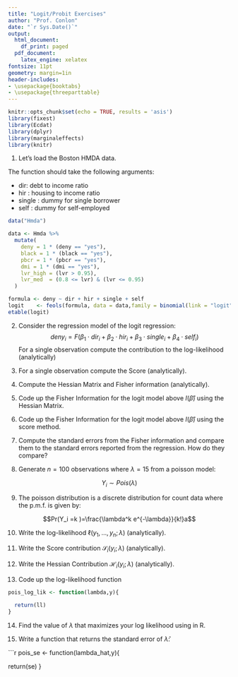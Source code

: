 ```yaml
---
title: "Logit/Probit Exercises"
author: "Prof. Conlon"
date: "`r Sys.Date()`"
output:
  html_document:
    df_print: paged
  pdf_document:
    latex_engine: xelatex
fontsize: 11pt
geometry: margin=1in
header-includes:
- \usepackage{booktabs}
- \usepackage{threeparttable}
---
```

```r
knitr::opts_chunk$set(echo = TRUE, results = 'asis')
library(fixest)
library(Ecdat)
library(dplyr)
library(marginaleffects)
library(knitr)
```


1. Let's load the Boston HMDA data.

The function should take the following arguments:

  * dir: debt to income ratio
  * hir : housing to income ratio
  * single : dummy for single borrower
  * self : dummy for self-employed
 
```r
data("Hmda")

data <- Hmda %>%
  mutate(
    deny = 1 * (deny == "yes"),
    black = 1 * (black == "yes"),
    pbcr = 1 * (pbcr == "yes"),
    dmi = 1 * (dmi == "yes"),
    lvr_high = (lvr > 0.95),
    lvr_med  = (0.8 <= lvr) & (lvr <= 0.95)
  )

formula <- deny ~ dir + hir + single + self
logit    <- feols(formula, data = data,family = binomial(link = "logit"))
etable(logit)
```


2. Consider the regression model of the logit regression:
$$
deny_i = F(\beta_1\cdot dir_i + \beta_2\cdot hir_i + \beta_3\cdot single_i + \beta_4 \cdot self_i)
$$
For a single observation compute the contribution to the log-likelihood (analytically)

3. For a single observation compute the Score (analytically).

4. Compute the Hessian Matrix and Fisher information (analytically).

5. Code up the Fisher Information for the logit model above $I(\widehat{\beta})$ using the Hessian Matrix.

6. Code up the Fisher Information for the logit model above $I(\widehat{\beta})$ using the score method.

7. Compute the standard errors from the Fisher information and compare them to the standard errors reported from the regression. How do they compare?

8. Generate $n=100$ observations where $\lambda = 15$ from a poisson model:

$$ Y_i \sim Pois(\lambda)$$

9. The poisson distribution is a discrete distribution for count data where the p.m.f. is given by:

$$Pr(Y_i =k )=\frac{\lambda^k e^{-\lambda}}{k!}a$$

10. Write the log-likelihood $\ell(y_1,\ldots,y_n; \lambda)$ (analytically).

11. Write the Score contribution $\mathcal{S}_i(y_i; \lambda)$ (analytically).

12. Write the Hessian Contribution $\mathcal{H}_i(y_i; \lambda)$ (analytically).

13. Code up the log-likelihood function

```r
pois_log_lik <- function(lambda,y){
  
  return(ll)
}
```

14. Find the value of $\lambda$ that maximizes your log likelihood using \texttt{optim} in R.

15. Write a function that returns the standard error of $\hat\lambda$:

```r
pois_se <- function(lambda_hat,y){
  
  return(se)
}